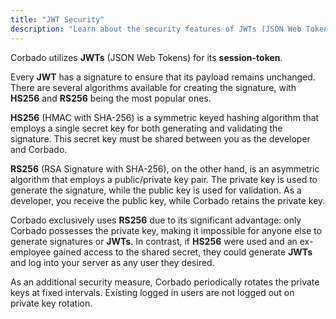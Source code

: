 ```yaml
---
title: "JWT Security"
description: "Learn about the security features of JWTs (JSON Web Tokens) and how Corbado's session management makes use of them."
---
```


Corbado utilizes **JWTs** (JSON Web Tokens) for its **session-token**.

Every **JWT** has a signature to ensure that its payload remains unchanged. There are several algorithms available for creating the signature, with **HS256** and **RS256** being the most popular ones.

**HS256** (HMAC with SHA-256) is a symmetric keyed hashing algorithm that employs a single secret key for both generating and validating the signature. This secret key must be shared between you as the developer and Corbado.

**RS256** (RSA Signature with SHA-256), on the other hand, is an asymmetric algorithm that employs a public/private key pair. The private key is used to generate the signature, while the public key is used for validation. As a developer, you receive the public key, while Corbado retains the private key.

Corbado exclusively uses **RS256** due to its significant advantage: only Corbado possesses the private key, making it impossible for anyone else to generate signatures or **JWTs**. In contrast, if **HS256** were used and an ex-employee gained access to the shared secret, they could generate **JWTs** and log into your server as any user they desired.

As an additional security measure, Corbado periodically rotates the private keys at fixed intervals. Existing logged in users are not logged out on private key rotation.